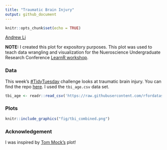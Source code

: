 ```yaml
---
title: "Traumatic Brain Injury"
output: github_document
---
```


```r
knitr::opts_chunk$set(echo = TRUE)
```
[Andrew Li](https://github.com/andr3wli)

**NOTE:** I created this plot for expository purposes. This plot was used to teach data wrangling and visualization for the Nueroscience Undergraduate Research Conference [LearnR workshop](https://andrewli-learnr.netlify.app). 

### Data
This week's [#TidyTuesday](https://github.com/rfordatascience/tidytuesday) challenge looks at traumatic brain injury. You can find the repo [here](https://github.com/rfordatascience/tidytuesday/blob/master/data/2020/2020-03-24/readme.md). I used the `tbi_age.csv` data set.

```r
tbi_age <- readr::read_csv('https://raw.githubusercontent.com/rfordatascience/tidytuesday/master/data/2020/2020-03-24/tbi_age.csv')
```

### Plots
```r
knitr::include_graphics("fig/tbi_combined.png")
```

### Acknowledgement
I was inspired by [Tom Mock's](https://thomasmock.netlify.app) plot!